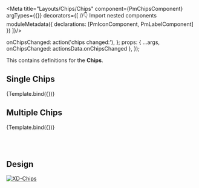 
<Meta title="Layouts/Chips/Chips" component={PmChipsComponent} argTypes={{}} decorators={[
  //👇 Import nested components
  moduleMetadata({
    declarations: [PmIconComponent, PmLabelComponent]
  })
]}/>

  onChipsChanged: action('chips changed:'),
};
  props: {
    ...args,
    onChipsChanged: actionsData.onChipsChanged
  },
});

<Description of={PmChipsComponent} />
<Description markdown={`# Chips`}/>

This contains definitions for the **Chips**.

## Single Chips

<Canvas withToolbar isColumn>
  <Story name="Single Chip" args={{
    ...ChipsData,
    chips: ChipsData.chips.slice(0, 1)
  }}>
    {Template.bind({})}
  </Story>
</Canvas>

## Multiple Chips

<Canvas withToolbar isColumn>
  <Story name="Multiple Chips" args={{
    ...ChipsData,
  }}>
    {Template.bind({})}
  </Story>
</Canvas>



<br/><br/>

## Design

[![XD-Chips](https://img.shields.io/badge/-Chips-%235c5c5c?logo=adobexd&labelColor=450034)](https://xd.adobe.com/view/aec6f38b-76a2-4b58-b371-63fac4c7e2fe-fb95/screen/793c0a5d-7a9a-4f81-b9ce-0db16dd271f4/specs/)
